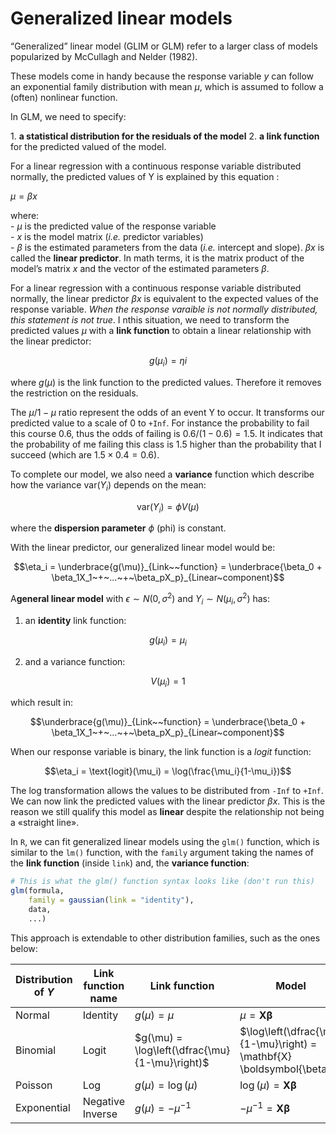 # Generalized linear models

"Generalized" linear model (GLIM or GLM) refer to a larger class of models popularized by McCullagh and Nelder (1982).

These models come in handy because the response variable $y$ can follow an exponential family distribution with mean $\mu$, which is assumed to follow a (often) nonlinear function. 

In GLM, we need to specify:

1\. **a statistical distribution for the residuals of the model**
2\. **a link function** for the predicted valued of the model.

For a linear regression with a continuous response variable distributed normally, the predicted values of Y is explained by this equation :

$μ = βx$

where:\
- $μ$ is the predicted value of the response variable\
- $x$ is the model matrix (*i.e.* predictor variables)\
- $β$ is the estimated parameters from the data (*i.e.*
intercept and slope). $βx$ is called the **linear predictor**. In math terms, it is the matrix product of the model's matrix $x$ and the vector of the estimated parameters $β$. 

For a linear regression with a continuous response variable distributed normally, the linear predictor $βx$ is equivalent to the expected values of the response variable. *When the response varaible is not normally distributed, this statement is not true*. I nthis situation, we need to transform the predicted values $μ$ with a **link function** to obtain a linear relationship with the linear predictor:

$$g(\mu_i) = ηi$$

where $g(μ)$ is the link function to the predicted values. Therefore it removes the restriction on the residuals. 

The $μ / 1-μ$ ratio represent the odds of an event Y to occur. It transforms our predicted value to a scale of 0 to `+Inf`. For instance the probability to fail this course 0.6, thus the odds of failing is $0.6/(1 − 0.6) = 1.5$. It indicates that the probability of me failing this class is 1.5 higher than the probability that I succeed (which are $1.5 × 0.4 = 0.6$). 

To complete our model, we also need a **variance** function which describe how the variance $\text{var}(Y_i)$ depends on the mean:

$$\text{var}(Y_i) = \phi V(\mu)$$

where the **dispersion parameter** $\phi$ (phi) is constant.

With the linear predictor, our generalized linear model would be:

$$\eta_i = \underbrace{g(\mu)}_{Link~~function}  = \underbrace{\beta_0 + \beta_1X_1~+~...~+~\beta_pX_p}_{Linear~component}$$

A**general linear model** with $\epsilon ∼ N(0, σ^2)$ and $Y_i \sim{} N(\mu_i, \sigma^2)$ has:

1. an **identity** link function: 

$$g(\mu_i) = \mu_i$$

2. and a variance function:

$$V(\mu_i) = 1$$

which result in:

$$\underbrace{g(\mu)}_{Link~~function}  = \underbrace{\beta_0 + \beta_1X_1~+~...~+~\beta_pX_p}_{Linear~component}$$

When our response variable is binary, the link function is a *logit* function:

$$\eta_i = \text{logit}(\mu_i) = \log(\frac{\mu_i}{1-\mu_i})$$

The log transformation allows the values to be distributed from `-Inf` to `+Inf`. We can now link the predicted values with the linear predictor $βx$. This is the reason we still qualify this model as **linear** despite the relationship not being a \«straight line\». 

In `R`, we can fit generalized linear models using the `glm()` function, which is similar to the `lm()` function, with the `family` argument taking the names of the **link function** (inside `link`) and, the **variance function**:

```r
# This is what the glm() function syntax looks like (don't run this)
glm(formula,
    family = gaussian(link = "identity"),
    data,
    ...)
```

This approach is extendable to other distribution families, such as the ones below:

| Distribution of $Y$ | Link function name | Link function | Model      | `R` |
|---------------------|--------------------|---------------|------------|-----|
| Normal              | Identity           | $g(\mu) = \mu$  | $\mu = \mathbf{X} \boldsymbol{\beta}$ | `gaussian(link="identity")` |
| Binomial            | Logit              | $g(\mu) = \log\left(\dfrac{\mu}{1-\mu}\right)$  | $\log\left(\dfrac{\mu}{1-\mu}\right) = \mathbf{X} \boldsymbol{\beta}$ | `binomial(link="logit")`|
| Poisson              | Log           | $g(\mu) = \log(\mu)$ | $\log(\mu) = \mathbf{X} \boldsymbol{\beta}$ | `poisson(link="log")`|
| Exponential              | Negative Inverse           | $g(\mu) = -\mu^{-1}$  | $-\mu^{-1} = \mathbf{X} \boldsymbol{\beta}$ | `Gamma(link="inverse")` |
